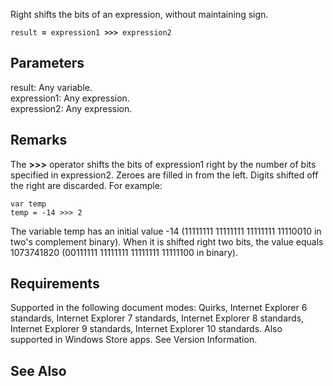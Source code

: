 Right shifts the bits of an expression, without maintaining sign.

 result '''=''' expression1 '''&gt;&gt;&gt;''' expression2

==Parameters==
; result: Any variable.
; expression1: Any expression.
; expression2: Any expression.

==Remarks==
The '''&gt;&gt;&gt;''' operator shifts the bits of expression1 right by the number of bits specified in expression2. Zeroes are filled in from the left. Digits shifted off the right are discarded. For example:

 var temp
 temp = -14 &gt;&gt;&gt; 2
The variable temp has an initial value -14 (11111111 11111111 11111111 11110010 in two's complement binary). When it is shifted right two bits, the value equals 1073741820 (00111111 11111111 11111111 11111100 in binary).


==Requirements==
Supported in the following document modes: Quirks, Internet Explorer 6 standards, Internet Explorer 7 standards, Internet Explorer 8 standards, Internet Explorer 9 standards, Internet Explorer 10 standards. Also supported in Windows Store apps. See Version Information.


==See Also==

              

              

              

              

              
